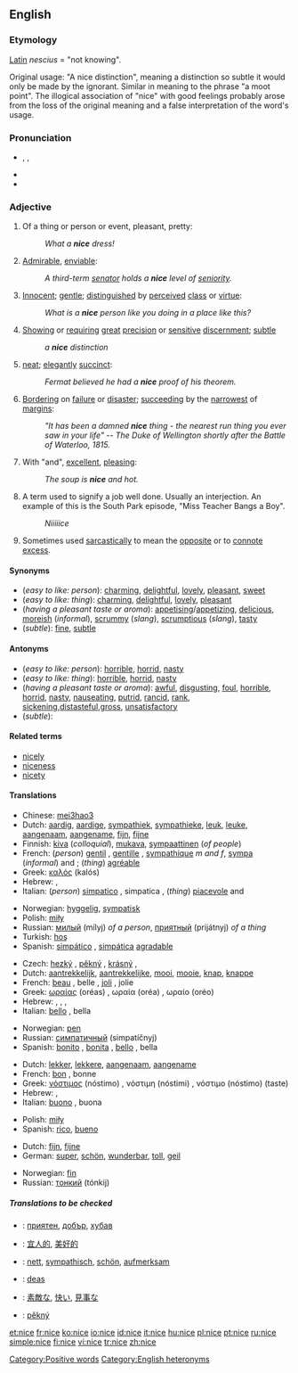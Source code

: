 {{see|Nice}}
==English==

===Etymology===
[[Latin]] ''nescius'' = "not knowing".

Original usage: "A nice distinction", meaning a distinction so subtle it would only be made by the ignorant. Similar in meaning to the phrase "a moot point". The illogical association of "nice" with good feelings probably arose from the loss of the original meaning and a false interpretation of the word's usage.

===Pronunciation===
*{{AHD|nīs}}, {{IPA|/naɪs/}}, {{SAMPA|/naIs/}}
*{{audio|en-us-nice.ogg|Audio (US)}}
*{{rhymes|aɪs}}

===Adjective===
{{en-adj|nic|er}}

# Of a thing or person or event, pleasant, pretty:
#:''What a '''nice''' dress!''
# [[Admirable]], [[enviable]]:
#:''A third-term [[senator]] holds a '''nice''' level of [[seniority]].''
# [[Innocent]]; [[gentle]]; [[distinguished]] by [[perceived]] [[class]] or [[virtue]]:
#:''What is a '''nice''' person like you doing in a place like this?''
# [[show|Showing]] or [[require|requiring]] [[great]] [[precision]] or [[sensitive]] [[discern]]ment; [[subtle]]
#:''a '''nice''' distinction''
# [[neat]]; [[elegantly]] [[succinct]]:
#:''Fermat believed he had a '''nice''' proof of his theorem.''
# [[Bordering]] on [[failure]] or [[disaster]]; [[succeed]]ing by the [[narrow]]est of [[margin]]s:
#:''"It has been a damned '''nice''' thing - the nearest run thing you ever saw in your life" -- The Duke of Wellington shortly after the Battle of Waterloo, 1815.''
# {{colloquial}} With "and", [[excellent]], [[pleasing]]:
#:''The soup is '''nice''' and hot.''
# A term used to signify a job well done.  Usually an interjection.  An example of this is the South Park episode, "Miss Teacher Bangs a Boy".
#:''Niiiiice''
# Sometimes used [[sarcastically]] to mean the [[opposite]] or to [[connote]] [[excess]].

====Synonyms====
*(''easy to like: person''): [[charming]], [[delightful]], [[lovely]], [[pleasant]], [[sweet]]
*(''easy to like: thing''): [[charming]], [[delightful]], [[lovely]], [[pleasant]]
*(''having a pleasant taste or aroma''): [[appetising]]/[[appetizing]], [[delicious]], [[moreish]] (''informal''), [[scrummy]] (''slang''), [[scrumptious]] (''slang''), [[tasty]]
*(''subtle''): [[fine]], [[subtle]]

====Antonyms====
*(''easy to like: person''): [[horrible]], [[horrid]], [[nasty]]
*(''easy to like: thing''): [[horrible]], [[horrid]], [[nasty]]
*(''having a pleasant taste or aroma''): [[awful]], [[disgusting]], [[foul]], [[horrible]], [[horrid]], [[nasty]], [[nauseating]], [[putrid]], [[rancid]], [[rank]], [[sickening]],[[distasteful]],[[gross]], [[unsatisfactory]]
*(''subtle''):

====Related terms====
*[[nicely]]
*[[niceness]]
*[[nicety]]

====Translations====
{{trans-top|easy to like}}
*Chinese: [[mei3hao3]]
*Dutch: [[aardig]], [[aardige]], [[sympathiek]], [[sympathieke]], [[leuk]], [[leuke]], [[aangenaam]], [[aangename]], [[fijn]], [[fijne]]
*Finnish: [[kiva#Finnish|kiva]] (''colloquial''), [[mukava]], [[sympaattinen]] (''of people'')
*French: (''person'') [[gentil]] {{m}}, [[gentille]] {{f}}, [[sympathique]] ''m and f'', [[sympa]] (''informal'') {{m}} and {{f}}; (''thing'') [[agréable]]
*Greek: [[καλός]] (kalós) {{m}}
*Hebrew: {{he-translation|נחמד|nekhmád}} {{m}}, {{he-translation|נחמדה|nekhmadá}} {{f}}
*Italian: (''person'') [[simpatico]] {{m}}, simpatica {{f}}, (''thing'') [[piacevole]] {{m}} and {{f}}
{{trans-mid}}
*Norwegian: [[hyggelig]], [[sympatisk]]
*Polish: [[miły]]
*Russian: [[милый]] (mílyj) ''of a person'', [[приятный]] (prijátnyj) ''of a thing''
*Turkish: [[hoş]]
*Spanish: [[simpático]] {{m}},  [[simpática]] {{f}} [[agradable]]
{{trans-bottom}}

{{trans-top|pleasant to look at}}
*Czech: [[hezký]] {{m}}, [[pěkný]] {{m}}, [[krásný]] {{m}},
*Dutch: [[aantrekkelijk]], [[aantrekkelijke]], [[mooi]], [[mooie]], [[knap]], [[knappe]]
*French: [[beau]] {{m}}, belle {{f}}, [[joli]] {{m}}, jolie {{f}}
*Greek: [[ωραίας]] (oréas) {{m}}, ωραία (oréa) {{f}}, ωραίο (oréo) {{n}}
*Hebrew: {{he-translation|יפה|yafé}} {{m}}, {{he-translation|יפה|yafá}} {{f}}, {{he-translation|נעה|na`é}} {{m}}, {{he-translation|נעה|na`á}} {{f}}
*Italian: [[bello]] {{m}}, bella {{f}}
{{trans-mid}}
*Norwegian: [[pen]]
*Russian: [[симпатичный]] (simpatíčnyj)
*Spanish: [[bonito]] {{m}}, [[bonita]] {{f}}, [[bello]] {{m}}, bella {{f}}
{{trans-bottom}}

{{trans-top|having a pleasant taste or aroma}}
*Dutch: [[lekker]], [[lekkere]], [[aangenaam]], [[aangename]]
*French: [[bon]] {{m}}, bonne {{f}}
*Greek: [[νόστιμος]] (nóstimo) {{m}}, νόστιμη (nóstimi) {{f}}, νόστιμο (nóstimo) {{n}} (taste)
*Hebrew: {{he-translation|נעים|na`ím}} {{m}}, {{he-translation|נעימה|ne`imá}} {{f}}
*Italian: [[buono]] {{m}}, buona {{f}}
{{trans-mid}}
*Polish: [[miły]]
*Spanish: [[rico]], [[bueno]]
{{trans-bottom}}

<!-- Does this really belong here?  Doesn't it belong in 'fine' instead? -->
{{trans-top|showing or requiring great precision or sensitive discernment}}
*Dutch: [[fijn]], [[fijne]]
*German: [[super]], [[schön]], [[wunderbar]], [[toll]], [[geil]]
{{trans-mid}}
*Norwegian: [[fin]]
*Russian: [[тонкий]] (tónkij)
{{trans-bottom}}

=====Translations to be checked=====
<!--Remove this section once all of the translations below have been moved into the tables above.-->
{{checktrans}}

*{{ttbc|Bulgarian}}: [[приятен]], [[добър]], [[хубав]]
*{{ttbc|Chinese}}: [[宜人的]], [[美好的]]
*{{ttbc|German}}: [[nett]], [[sympathisch]], [[schön]], [[aufmerksam]]
*{{ttbc|Irish}}: [[deas]]
*{{ttbc|Japanese}}: [[素敵な]], [[快い]], [[見事な]]
*{{ttbc|Slovak}}: [[pěkný]]

[[Category:Positive words]]
[[Category:English heteronyms]]

[[et:nice]]
[[fr:nice]]
[[ko:nice]]
[[io:nice]]
[[id:nice]]
[[it:nice]]
[[hu:nice]]
[[pl:nice]]
[[pt:nice]]
[[ru:nice]]
[[simple:nice]]
[[fi:nice]]
[[vi:nice]]
[[tr:nice]]
[[zh:nice]]